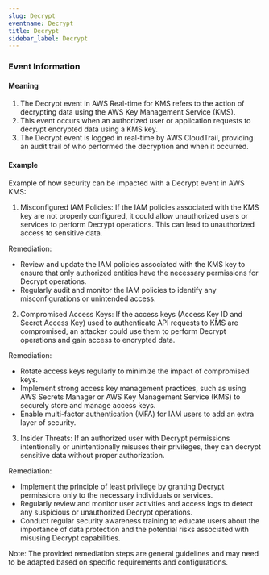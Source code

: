 ```yaml
--- 
slug: Decrypt
eventname: Decrypt
title: Decrypt
sidebar_label: Decrypt
---
```

                       
### Event Information

#### Meaning

1. The Decrypt event in AWS Real-time for KMS refers to the action of decrypting data using the AWS Key Management Service (KMS).
2. This event occurs when an authorized user or application requests to decrypt encrypted data using a KMS key.
3. The Decrypt event is logged in real-time by AWS CloudTrail, providing an audit trail of who performed the decryption and when it occurred.

#### Example

Example of how security can be impacted with a Decrypt event in AWS KMS:

1. Misconfigured IAM Policies: If the IAM policies associated with the KMS key are not properly configured, it could allow unauthorized users or services to perform Decrypt operations. This can lead to unauthorized access to sensitive data.

Remediation: 
- Review and update the IAM policies associated with the KMS key to ensure that only authorized entities have the necessary permissions for Decrypt operations.
- Regularly audit and monitor the IAM policies to identify any misconfigurations or unintended access.

2. Compromised Access Keys: If the access keys (Access Key ID and Secret Access Key) used to authenticate API requests to KMS are compromised, an attacker could use them to perform Decrypt operations and gain access to encrypted data.

Remediation:
- Rotate access keys regularly to minimize the impact of compromised keys.
- Implement strong access key management practices, such as using AWS Secrets Manager or AWS Key Management Service (KMS) to securely store and manage access keys.
- Enable multi-factor authentication (MFA) for IAM users to add an extra layer of security.

3. Insider Threats: If an authorized user with Decrypt permissions intentionally or unintentionally misuses their privileges, they can decrypt sensitive data without proper authorization.

Remediation:
- Implement the principle of least privilege by granting Decrypt permissions only to the necessary individuals or services.
- Regularly review and monitor user activities and access logs to detect any suspicious or unauthorized Decrypt operations.
- Conduct regular security awareness training to educate users about the importance of data protection and the potential risks associated with misusing Decrypt capabilities.

Note: The provided remediation steps are general guidelines and may need to be adapted based on specific requirements and configurations.


 